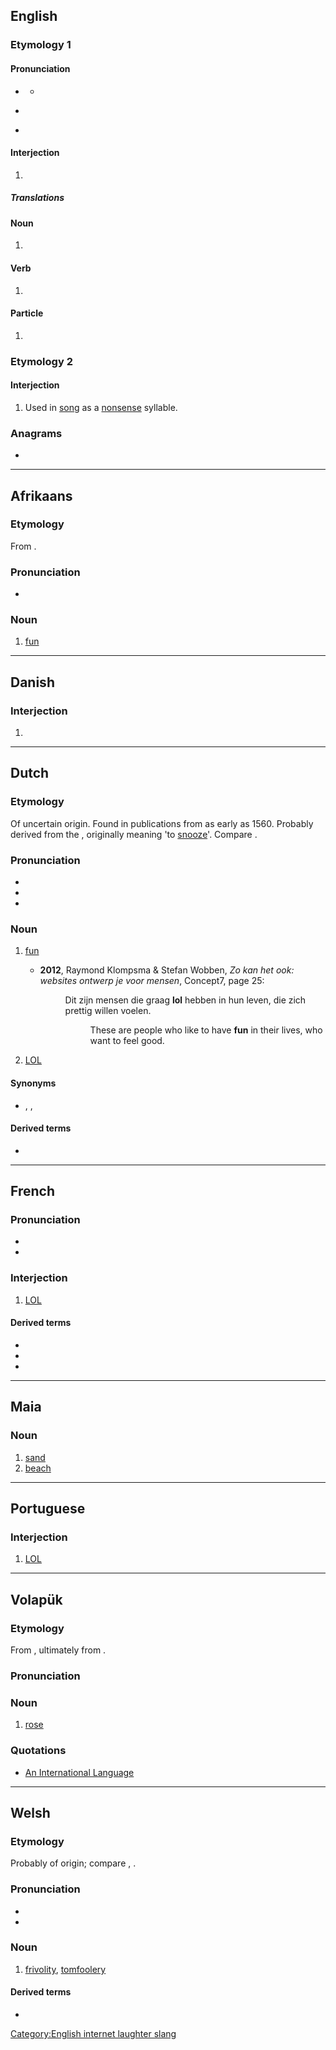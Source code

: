 {{also|LOL|Lol|LoL|-lol}}
==English==

===Etymology 1===

====Pronunciation====
* {{a|UK}} {{IPA|en|/ɛl.əʊˈɛl/|/lɒl/}}
** {{audio|en|LL-Q1860 (eng)-Vealhurl-lol.wav|Audio (UK)}}
* {{a|US}} {{IPA|en|/ˌɛlˌoʊˈɛl/|/lɑl/|/loʊl/}}
* {{rhymes|en|ɒl|s=1}}

====Interjection====
{{en-interj}}

# {{lb|en|Internet slang|text messaging}} {{alternative form of|en|LOL}}

=====Translations=====
{{trans-see|Used to express laughter|LOL}}

====Noun====
{{en-noun}}

# {{alternative case form of|en|LOL}}

====Verb====
{{en-verb|lols|loling|pres_ptc2=lolling|loled|past2=lol'd|past3=lolled|past4=lold}}

# {{lb|en|Internet slang|text messaging|intransitive}} {{alternative form of|en|LOL}}

====Particle====
{{en-part}}

# {{lb|en|Internet slang|text messaging}} {{ngd|Neutralises the tone of a message; denotes that a message is [[light-hearted]] or casual.}}
#: {{ux|en|Are you really that bad '''lol'''?}}

===Etymology 2===

====Interjection====
{{en-interj}}

# {{lb|en|archaic}} Used in [[song]] as a [[nonsense]] syllable.

===Anagrams===
* {{anagrams|en|a=llo|LLO|OLL}}

[[Category:English internet laughter slang]]

----

==Afrikaans==

===Etymology===
From {{inh|af|nl|lol}}.

===Pronunciation===
* {{IPA|af|/lɔl/}}

===Noun===
{{af-noun|-}}

# [[fun]]

----

==Danish==

===Interjection===
{{da-interj}}

# {{alternative case form of|da|LOL}}

----

==Dutch==
{{was fwotd|nl|2012|September|30}}

===Etymology===
Of uncertain origin. Found in publications from as early as 1560. Probably derived from the {{onomatopoeic|nl|title=onomatopoeia}} {{m|nl|lullen}}, originally meaning 'to [[snooze]]'. Compare {{cog|en|loll}}.

===Pronunciation===
* {{IPA|nl|/lɔl/}}
* {{audio|nl|Nl-lol.ogg|Audio}}
* {{rhymes|nl|ɔl|s=1}}

===Noun===
{{nl-noun|f|-|lolletje}}

# [[fun]]
#: {{ux|nl|Wij hebben veel '''lol'''.|We are having a lot of fun.}}
#: {{ux|nl|Wat een '''lol!'''|What a laugh!}}
#* '''2012''', Raymond Klompsma & Stefan Wobben, ''Zo kan het ook: websites ontwerp je voor mensen'', Concept7, page 25:
#*: Dit zijn mensen die graag '''lol''' hebben in hun leven, die zich prettig willen voelen.
#*:: These are people who like to have '''fun''' in their lives, who want to feel good.
# [[LOL]] {{gloss|"laughing out loud", although it is not an acronym in Dutch}}

====Synonyms====
* {{sense|fun}} {{l|nl|plezier}}, {{l|nl|pret}}, {{l|nl|vertier}}

====Derived terms====
* {{l|nl|lollig}}

----

==French==

===Pronunciation===
* {{audio|fr|LL-Q150 (fra)-LoquaxFR-lol.wav|Audio}}
* {{audio|fr|LL-Q150 (fra)-DSwissK-lol.wav|Audio (Switzerland)}}

===Interjection===
{{head|fr|interjection}}

# {{lb|fr|Internet}} [[LOL]]
#: {{syn|fr|mdr}}

====Derived terms====
* {{l|fr|lolement}}
* {{l|fr|loler}}
* {{l|fr|lolesque}}

{{C|fr|Laughter}}
----

==Maia==

===Noun===
{{head|sks|noun}}

# [[sand]]
# [[beach]]

----

==Portuguese==

===Interjection===
{{head|pt|interjection}}

# {{lb|pt|Internet slang}} [[LOL]]

----

==Volapük==

===Etymology===
From {{derived|vo|en|rose}}, ultimately from {{der|vo|ine-pro|*wr̥dʰos||sweetbriar}}.

===Pronunciation===
{{IPA|vo|/lol/|/lɔl/}}

===Noun===
{{vo-noun}}
# [[rose]]

===Quotations===
* [http://interlanguages.net/AIL.html An International Language]

----

==Welsh==

===Etymology===
Probably of {{onomatopoeic|cy|title=expressive}} origin; compare {{cog|en|loll|t=to lie in a lazy way}}, {{cog|nl|lullen|t=to loiter, hang around}}.

===Pronunciation===
* {{IPA|cy|/lɔl/}}
* {{rhymes|cy|ɔl}}

===Noun===
{{cy-noun|f|-}}

# [[frivolity]], [[tomfoolery]]

====Derived terms====
* {{l|cy|twt lol||nonsense}}